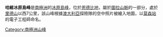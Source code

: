 {{coord|66|58|S|52|0|E|source:GNIS|display=title}}

'''哈維冰原島峰'''是[[南極洲|南極洲]]的[[冰原島峰|冰原島峰]]，位於[[恩德比地|恩德比地]]，屬於[[圖拉山脈|圖拉山脈]]的一部分，處於[[里德山|里德山]]以西7公里，該山峰根據[[澳大利亞|澳大利亞]]探險隊的空中照片被繪入地圖，以[[莫森站|莫森站]]的電子工程師命名。

{{Antarctica-geo-stub}}
[[Category:南極洲山峰|Category:南極洲山峰]]